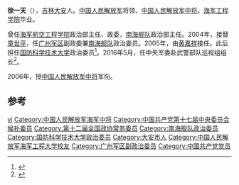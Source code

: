 '''徐一天'''（{{bd|1947年|||catIdx=}}），[[吉林|吉林]][[大安市|大安]]人。[[中国人民解放军|中国人民解放军]]将领、[[中国人民解放军中将|中国人民解放军中将]]。[[海军工程学院|海军工程学院]]毕业。

曾任[[海军航空工程学院|海军航空工程学院]]政治部主任、政委，[[南海舰队|南海舰队]]政治部主任。2004年，接替[[童世平|童世平]]，任[[广州军区|广州军区]]副政委兼[[南海舰队|南海舰队]]政治委员。2005年，由[[黄嘉祥_(解放军)|黄嘉祥]]接任。此后担任[[国防科学技术大学|国防科学技术大学]]政治委员<ref>{{cite book|author=军事科学院外国军事研究部|title=《世界军事年鉴》|year=2009年|publisher=解放军出版社|pages=144页}}</ref>。2016年5月，任中央军委赴武警部队巡视组组长<ref>{{cite news|title=国防科大原政委徐一天任中央军委赴武警部队巡视组组长|url=http://www.thepaper.cn/newsDetail_forward_1471068|accessdate=2016-05-18|newspaper=澎湃新闻|archive-date=2019-12-24|archive-url=https://web.archive.org/web/20191224114513/https://www.thepaper.cn/newsDetail_forward_1471068}}</ref>。

2006年，授[[中国人民解放军中将|中国人民解放军中将]]军衔。
== 参考 ==
{{reflist}}

{{start box}}
{{s-mil|pla}}
{{s-before|[[黄献中|黄献中]]}}
{{s-title|[[中国人民解放军国防科技大学|中国人民解放军国防科技大学]]政治委员|2005年12月-2010年7月}}
{{s-after|[[王建伟_(1954年)|王建伟]]}}
{{s-before|[[童世平|童世平]]}}
{{s-title|[[中国人民解放军南部战区海军|中国人民解放军海军南海舰队]]政治委员|2004年12月-2005年12月}}
{{s-after|[[黄嘉祥_(解放军)|黄嘉祥]]}}
{{end box}}
{{中国军事人物小作品}}
{{DEFAULTSORT:xu yitian}}
[[Category:徐姓|yi]]
[[Category:中国人民解放军海军中将|Category:中国人民解放军海军中将]]
[[Category:中国共产党第十七届中央委员会候补委员|Category:中国共产党第十七届中央委员会候补委员]]
[[Category:第十二届全国政协常务委员|Category:第十二届全国政协常务委员]]
[[Category:南海舰队政治委员|Category:南海舰队政治委员]]
[[Category:国防科学技术大学政治委员|Category:国防科学技术大学政治委员]]
[[Category:大安市人|Category:大安市人]]
[[Category:中国人民解放军海军工程大学校友|Category:中国人民解放军海军工程大学校友]]
[[Category:广州军区副政治委员|Category:广州军区副政治委员]]
[[Category:中国共产党党员|Category:中国共产党党员]]